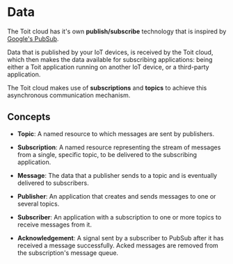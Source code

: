 # Data

The Toit cloud has it's own **publish/subscribe** technology that is inspired by [Google's PubSub](https://cloud.google.com/pubsub/docs/overview).

Data that is published by your IoT devices, is received by the Toit cloud, which then makes the data available for subscribing applications: being either a Toit application
running on another IoT device, or a third-party application.

The Toit cloud makes use of **subscriptions** and **topics** to achieve this asynchronous communication mechanism.

## Concepts

- **Topic**: A named resource to which messages are sent by publishers.

- **Subscription**: A named resource representing the stream of messages from a single, specific topic, to be delivered to the subscribing application.

- **Message**: The data that a publisher sends to a topic and is eventually delivered to subscribers.

- **Publisher**: An application that creates and sends messages to one or several topics.

- **Subscriber**: An application with a subscription to one or more topics to receive messages from it.

- **Acknowledgement**: A signal sent by a subscriber to PubSub after it has received a message successfully. Acked messages are removed from the subscription's message queue.
